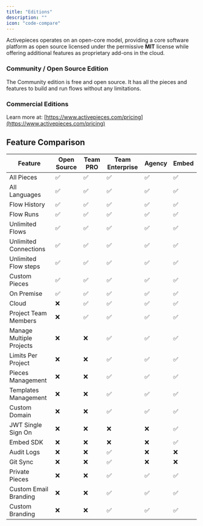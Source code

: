 ```yaml
---
title: "Editions"
description: ""
icon: "code-compare"
---
```


Activepieces operates on an open-core model, providing a core software platform as open source licensed under the permissive **MIT** license while offering additional features as proprietary add-ons in the cloud.

### Community / Open Source Edition

The Community edition is free and open source. It has all the pieces and features to build and run flows without any limitations.

### Commercial Editions

Learn more at: [https://www.activepieces.com/pricing](https://www.activepieces.com/pricing)

## Feature Comparison

| Feature                 | Open Source | Team PRO | Team Enterprise | Agency | Embed |
| ----------------------- | ----------- | -------- | --------------- | ------ | ----- |
| All Pieces              | ✅          | ✅       | ✅              | ✅     | ✅    |
| All Languages           | ✅          | ✅       | ✅              | ✅     | ✅    |
| Flow History            | ✅          | ✅       | ✅              | ✅     | ✅    |
| Flow Runs               | ✅          | ✅       | ✅              | ✅     | ✅    |
| Unlimited Flows         | ✅          | ✅       | ✅              | ✅     | ✅    |
| Unlimited Connections   | ✅          | ✅       | ✅              | ✅     | ✅    |
| Unlimited Flow steps    | ✅          | ✅       | ✅              | ✅     | ✅    |
| Custom Pieces           | ✅          | ✅       | ✅              | ✅     | ✅    |
| On Premise              | ✅          | ✅       | ✅              | ✅     | ✅    |
| Cloud                   | ❌          | ✅       | ✅              | ✅     | ✅    |
| Project Team Members    | ❌          | ✅       | ✅              | ✅     | ✅    |
| Manage Multiple Projects| ❌          | ❌       | ✅              | ✅     | ✅    |
| Limits Per Project      | ❌          | ❌       | ✅              | ✅     | ✅    |
| Pieces Management       | ❌          | ❌       | ✅              | ✅     | ✅    |
| Templates Management    | ❌          | ❌       | ✅              | ✅     | ✅    |
| Custom Domain           | ❌          | ❌       | ✅              | ✅     | ✅    |
| JWT Single Sign On      | ❌          | ❌       | ❌              | ❌     | ✅    |
| Embed SDK               | ❌          | ❌       | ❌              | ❌     | ✅    |
| Audit Logs              | ❌          | ❌       | ✅              | ❌     | ❌    |
| Git Sync                | ❌          | ❌       | ✅              | ❌     | ❌    |
| Private Pieces          | ❌          | ❌       | ✅              | ✅     | ✅    |
| Custom Email Branding   | ❌          | ❌       | ✅              | ✅     | ✅    |
| Custom Branding         | ❌          | ❌       | ✅              | ✅     | ✅    |
